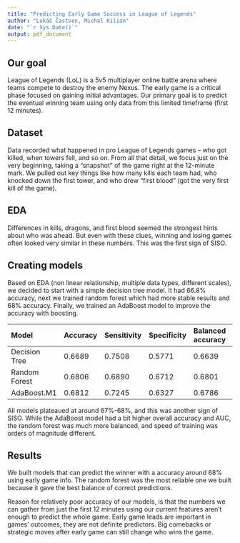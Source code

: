 ```yaml
---
title: "Predicting Early Game Success in League of Legends"
author: "Lukáš Častven, Michal Kilian"
date: "`r Sys.Date()`"
output: pdf_document
---
```


## Our goal

League of Legends (LoL) is a 5v5 multiplayer online battle arena where
teams compete to destroy the enemy Nexus. The early game is a critical phase
focused on gaining initial advantages. Our primary goal is to predict the
eventual winning team using only data from this limited timeframe (first 12 minutes).

## Dataset

Data recorded what happened in pro League of Legends games – who got killed,
when towers fell, and so on. From all that detail, we focus just on the very
beginning, taking a "snapshot" of the game right at the 12-minute mark. We
pulled out key things like how many kills each team had, who knocked down the
first tower, and who drew "first blood" (got the very first kill of the game).

## EDA

Differences in kills, dragons, and first blood seemed the strongest hints about
who was ahead. But even with these clues, winning and losing games often looked
very similar in these numbers. This was the first sign of SISO.

## Creating models

Based on EDA (non linear relationship, multiple data types, different scales),
we decided to start with a simple decision tree model. It had 66.8% accuracy, next
we trained random forest which had more stable results and 68% accuracy. Finally,
we trained an AdaBoost model to improve the accuracy with boosting.

| Model         | Accuracy | Sensitivity | Specificity | Balanced accuracy | AUC    |
| :------------ | :------- | :---------- | :---------- | :---------------- | :----- |
| Decision Tree | 0.6689   | 0.7508      | 0.5771      | 0.6639            | 0.713  |
| Random Forest | 0.6806   | 0.6890      | 0.6712      | 0.6801            | 0.744  |
| AdaBoost.M1   | 0.6812   | 0.7245      | 0.6327      | 0.6786            | 0.747  |

All models plateaued at around 67%-68%, and this was another sign of SISO.
While the AdaBoost model had a bit higher overall accuracy and AUC, the random forest
was much more balanced, and speed of training was orders of magnitude different.

## Results

We built models that can predict the winner with a accuracy around 68%
using early game info. The random forest was the most reliable one we built
because it gave the best balance of correct predictions. 

Reason for relatively poor accuracy of our models, is that the numbers we can gather
from just the first 12 minutes using our current features aren't enough to
predict the whole game. Early game leads are important in games' outcomes, they
are not definite predictors. Big comebacks or strategic moves after early game
can still change who wins the game.




